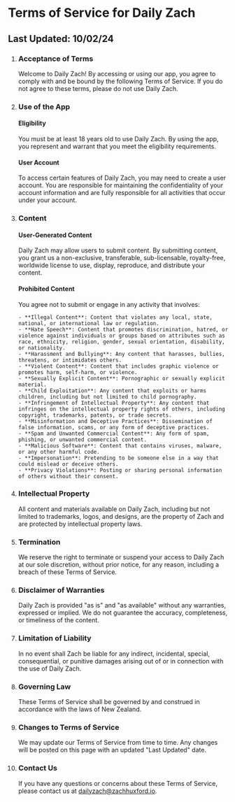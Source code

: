 # Terms of Service for Daily Zach

## Last Updated: 10/02/24

1.  ### Acceptance of Terms

    Welcome to Daily Zach! By accessing or using our app, you agree to comply with and be bound by the following Terms of Service. If you do not agree to these terms, please do not use Daily Zach.

2.  ### Use of the App

    #### Eligibility

    You must be at least 18 years old to use Daily Zach. By using the app, you represent and warrant that you meet the eligibility requirements.

    #### User Account

    To access certain features of Daily Zach, you may need to create a user account. You are responsible for maintaining the confidentiality of your account information and are fully responsible for all activities that occur under your account.

3.  ### Content

    #### User-Generated Content

    Daily Zach may allow users to submit content. By submitting content, you grant us a non-exclusive, transferable, sub-licensable, royalty-free, worldwide license to use, display, reproduce, and distribute your content.

    #### Prohibited Content

    You agree not to submit or engage in any activity that involves:

        - **Illegal Content**: Content that violates any local, state, national, or international law or regulation.
        - **Hate Speech**: Content that promotes discrimination, hatred, or violence against individuals or groups based on attributes such as race, ethnicity, religion, gender, sexual orientation, disability, or nationality.
        - **Harassment and Bullying**: Any content that harasses, bullies, threatens, or intimidates others.
        - **Violent Content**: Content that includes graphic violence or promotes harm, self-harm, or violence.
        - **Sexually Explicit Content**: Pornographic or sexually explicit material.
        - **Child Exploitation**: Any content that exploits or harms children, including but not limited to child pornography.
        - **Infringement of Intellectual Property**: Any content that infringes on the intellectual property rights of others, including copyright, trademarks, patents, or trade secrets.
        - **Misinformation and Deceptive Practices**: Dissemination of false information, scams, or any form of deceptive practices.
        - **Spam and Unwanted Commercial Content**: Any form of spam, phishing, or unwanted commercial content.
        - **Malicious Software**: Content that contains viruses, malware, or any other harmful code.
        - **Impersonation**: Pretending to be someone else in a way that could mislead or deceive others.
        - **Privacy Violations**: Posting or sharing personal information of others without their consent.

4.  ### Intellectual Property

    All content and materials available on Daily Zach, including but not limited to trademarks, logos, and designs, are the property of Zach and are protected by intellectual property laws.

5.  ### Termination

    We reserve the right to terminate or suspend your access to Daily Zach at our sole discretion, without prior notice, for any reason, including a breach of these Terms of Service.

6.  ### Disclaimer of Warranties

    Daily Zach is provided "as is" and "as available" without any warranties, expressed or implied. We do not guarantee the accuracy, completeness, or timeliness of the content.

7.  ### Limitation of Liability

    In no event shall Zach be liable for any indirect, incidental, special, consequential, or punitive damages arising out of or in connection with the use of Daily Zach.

8.  ### Governing Law

    These Terms of Service shall be governed by and construed in accordance with the laws of New Zealand.

9.  ### Changes to Terms of Service

    We may update our Terms of Service from time to time. Any changes will be posted on this page with an updated "Last Updated" date.

10. ### Contact Us
    If you have any questions or concerns about these Terms of Service, please contact us at [dailyzach@zachhuxford.io](mailto:dailyzach@zachhuxford.io).
